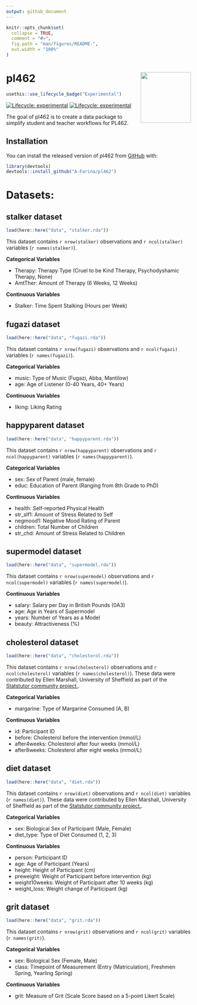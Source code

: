 ```yaml
---
output: github_document
---
```


<!-- README.md is generated from README.Rmd. Please edit that file -->

```r
knitr::opts_chunk$set(
  collapse = TRUE,
  comment = "#>",
  fig.path = "man/figures/README-",
  out.width = "100%"
)
```

# pl462 <img src='man/figures/logo.jpeg' align="right" height="137.5" />

<!-- badges: start -->
```r
usethis::use_lifecycle_badge("Experimental")
```
[![Lifecycle: experimental](https://img.shields.io/badge/lifecycle-experimental-orange.svg)](https://www.tidyverse.org/lifecycle/#experimental)
[![Lifecycle: experimental](https://img.shields.io/badge/lifecycle-experimental-orange.svg)](https://lifecycle.r-lib.org/articles/stages.html#experimental)
<!-- badges: end -->

The goal of pl462 is to create a data package to simplify student and teacher workflows for PL462. 

## Installation

You can install the released version of pl462 from [GitHub](https://github.com/A-Farina/pl462) with:

``` r
library(devtools)
devtools::install_github("A-Farina/pl462")
```

# Datasets:

## stalker dataset

```r
load(here::here("data", "stalker.rda"))
```

This dataset contains `r nrow(stalker)` observations and `r ncol(stalker)` variables (`r names(stalker)`).

**Categorical Variables**

  *   Therapy: Therapy Type (Cruel to be Kind Therapy, Psychodyshamic Therapy, None)
  *   AmtTher: Amount of Therapy (6 Weeks, 12 Weeks)

**Continuous Variables**

  *   Stalker: Time Spent Stalking (Hours per Week)

## fugazi dataset

```r
load(here::here("data", "fugazi.rda"))
```

This dataset contains `r nrow(fugazi)` observations and `r ncol(fugazi)` variables (`r names(fugazi)`).

**Categorical Variables**

  *   music: Type of Music (Fugazi, Abba, Mantilow)
  *   age: Age of Listener (0-40 Years, 40+ Years)

**Continuous Variables**

  *   liking: Liking Rating
  
## happyparent dataset

```r
load(here::here("data", "happyparent.rda"))
```

This dataset contains `r nrow(happyparent)` observations and `r ncol(happyparent)` variables (`r names(happyparent)`).

**Categorical Variables**

  *   sex: Sex of Parent (male, female)
  *   educ: Education of Parent (Ranging from 8th Grade to PhD)

**Continuous Variables**

  *   health: Self-reported Physical Health
  *   str_slf1: Amount of Stress Related to Self
  *   negmood1: Negative Mood Rating of Parent
  *   children: Total Number of Children
  *   str_chd: Amount of Stress Related to Children
  
## supermodel dataset

```r
load(here::here("data", "supermodel.rda"))
```

This dataset contains `r nrow(supermodel)` observations and `r ncol(supermodel)` variables (`r names(supermodel)`).

**Continuous Variables**

  *   salary: Salary per Day in British Pounds (\u00A3)
  *   age: Age in Years of Supermodel
  *   years: Number of Years as a Model
  *   beauty: Attractiveness (%)

## cholesterol dataset

```r
load(here::here("data", "cholesterol.rda"))
```

This dataset contains `r nrow(cholesterol)` observations and `r ncol(cholesterol)` variables (`r names(cholesterol)`). These data were contributed by Ellen Marshall, University of Sheffield as part of the [Statstutor community project.](www.statstutor.ac.uk).

**Categorical Variables**

  *   margarine: Type of Margarine Consumed (A, B)

**Continuous Variables**

  *   id: Participant ID
  *   before: Cholesterol before the intervention (mmol/L)
  *   after4weeks: Cholesterol after four weeks (mmol/L)
  *   after8weeks: Cholesterol after eight weeks (mmol/L)

## diet dataset

```r
load(here::here("data", "diet.rda"))
```

This dataset contains `r nrow(diet)` observations and `r ncol(diet)` variables (`r names(diet)`). These data were contributed by Ellen Marshall, University of Sheffield as part of the [Statstutor community project.](www.statstutor.ac.uk).

**Categorical Variables**

  *   sex: Biological Sex of Participant (Male, Female)
  *   diet_type: Type of Diet Consumed (1, 2, 3)

**Continuous Variables**

  *   person: Participant ID
  *   age: Age of Participant (Years)
  *   height: Height of Participant (cm)
  *   preweight: Weight of Participant before intervention (kg)
  *   weight10weeks: Weight of Participant after 10 weeks (kg)
  *   weight_loss: Weight change of Participant (kg)
  
## grit dataset

```r
load(here::here("data", "grit.rda"))
```

This dataset contains `r nrow(grit)` observations and `r ncol(grit)` variables (`r names(grit)`).

**Categorical Variables**

  *   sex: Biological Sex (Female, Male)
  *   class: Timepoint of Measurement (Entry (Matriculation), Freshmen Spring, Yearling Spring)

**Continuous Variables**

  *   grit: Measure of Grit (Scale Score based on a 5-point Likert Scale)
